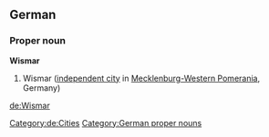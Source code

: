==German==
{{wikipedia}}
{{wikipedia|lang=de}}
===Proper noun===
'''Wismar'''
# Wismar ([[independent city]] in [[Mecklenburg-Western Pomerania]], Germany)
[[Category:de:Cities]]
[[Category:German proper nouns]]

[[de:Wismar]]
